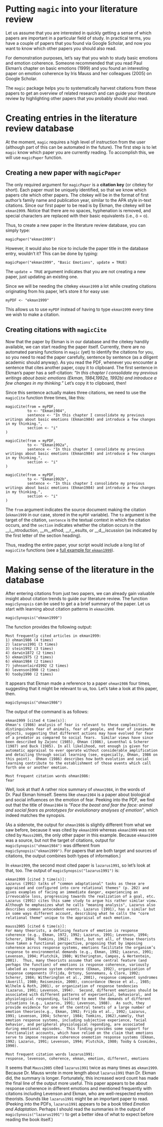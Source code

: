 # Putting `magic` into your literature review

Let us assume that you are interested in quickly getting a sense of which papers are important in a particular field of study. In practical terms, you have a couple of papers that you found via Google Scholar, and now you want to know which other papers you should also read.

For demonstration purposes, let's say that you wish to study basic emotions and emotion coherence. Someone recommended that you read Paul Ekman's chapter on basic emotions (1999) and you found an interesting paper on emotion coherence by Iris Mauss and her colleagues (2005) on Google Scholar.

The `magic` package helps you to systematically harvest citations from these papers to get an overview of related research and can guide your literature review by highlighting other papers that you probably should also read.

# Creating entries in the literature review database
At the moment, `magic` requires a high level of instruction from the user (although part of this can be automated in the future). The first step is to let `magic` know which paper you are currently reading. To accomplish this, we will use `magicPaper` function.

## Creating a new paper with `magicPaper`
The only required argument for `magicPaper` is a __citation key__ (or citekey for short). Each paper must be uniquely identified, so that we know which papers cite which other papers. The citekey will be in the format of first author's family name and publication year, similar to the APA style in-text citations. Since our first paper to be read is by Ekman, the citekey will be `ekman1999`. Notice that there are no spaces, hyphenation is removed, and special characters are replaced with their basic equivalents (i.e., ö = o).

Thus, to create a new paper in the literature review database, you can simply type:
```
magicPaper("ekman1999")
```

However, it would also be nice to include the paper title in the database entry, wouldn't it? This can be done by typing:
```
magicPaper("ekman1999", "Basic Emotions", update = TRUE)
```
The `update = TRUE` argument indicates that you are not creating a new paper, just updating an existing one.

Since we will be needing the citekey `ekman1999` a lot while creating citations originating from his paper, let's store it for easy use:
```
myPDF <- "ekman1999"
```
This allows us to use `myPDF` instead of having to type `ekman1999` every time we wish to make a citation.

## Creating citations with `magicCite`
Now that the paper by Ekman is in our database and the citekey handily available, we can start reading the paper itself. Currently, there are no automated parsing functions in `magic` (yet) to identify the citations for you, so you need to read the paper carefully, sentence by sentence (as a diligent academic should anyway). As you read the PDF, whenever you encounter a sentence that cites another paper, copy it to clipboard. The first sentence in Ekman's paper has a self-citation:
_"In this chapter I consolidate my previous writings about basic emotions (Ekman, 1984,1992a, 1992b) and introduce a few changes in my thinking."_ Let's copy it to clipboard, then!

Since this sentence actually makes three citations, we need to use the `magicCite` function three times, like this:
```
magicCite(from = myPDF, 
          to <- "Ekman1984",
          sentence <- "In this chapter I consolidate my previous writings about basic emotions (Ekman1984) and introduce a few changes in my thinking.",
          section <- "i"
)

magicCite(from = myPDF, 
          to <- "Ekman1992a",
          sentence <- "In this chapter I consolidate my previous writings about basic emotions (Ekman1984) and introduce a few changes in my thinking.",
          section <- "i"
)

magicCite(from = myPDF, 
          to <- "Ekman1992b",
          sentence <- "In this chapter I consolidate my previous writings about basic emotions (Ekman1984) and introduce a few changes in my thinking.",
          section <- "i"
)
```

The `from` argument indicates the source document making the citation (`ekman1999` in our case, stored in the `myPDF` variable). The `to` argument is the target of the citation, `sentence` is the textual context in which the citation occurs, and the `section` indicates whether the citation occurs in the __i__ntroduction, __m__ethod, __r__esults, or __d__iscussion (as indicated by the first letter of the section heading).

Thus, reading the entire paper, your script would include a long list of `magicCite` functions (see a [full example for `ekman1999`](https://github.com/vanderlowe/magic/blob/master/inst/examples/ekman1999.R)).

# Making sense of the literature in the database

After entering citations from just two papers, we can already gain valuable insight about citation trends to guide our literature review. The function `magicSynopsis` can be used to get a a brief summary of the paper. Let us start with learning about citation patterns in `ekman1999`. 
```
magicSynopsis("ekman1999")
```

The function provides the following output:
```
Most frequently cited articles in ekman1999:
1) ohman1986 (4 times)
2) lazarus1991 (3 times)
3) stein1992 (3 times)
4) darwin1872 (2 times)
5) ekman1975 (2 times)
6) ekman1984 (2 times)
7) johnsonlaird1992 (2 times)
8) levenson1990 (2 times)
9) tooby1990 (2 times)
```
It appears that Ekman made a reference to a paper `ohman1986` four times, suggesting that it might be relevant to us, too. Let's take a look at this paper, then.
```
magicSynopsis("ohman1986")
```
The output of the command is as follows:
```
ekman1999 [cited 4 time(s)]:
Ohman's (1986) analysis of fear is relevant to these complexities. He distinguishes fear of animals, fear of people, and fear of inanimate objects, suggesting that different actions may have evolved for fear of a predator as compared to social fears.  Similar views have since been described by Zajonc (1985), Öhman (1986), Leventhal & Scherer (1987) and Buck (1985). In all likelihood, not enough is given for automatic appraisal to ever operate without considerable amplification and detailing through social learning (see, especially, Öhman, 1986 on this point).  Öhman (1986) describes how both evolution and social learning contribute to the establishment of those events which call forth one or another emotion.

Most frequent citation words ohman1986:
fear 
```
Well, look at that! A rather nice summary of `ohman1984`, in the words of Dr. Paul Ekman himself. Seems like `ohman1984` is a paper about biological and social influences on the emotion of fear. Peeking into the PDF, we find out that the title of `Ohman1984` is _"Face the beast and fear the face: animal and social fears as prototypes for evolutionary analyses of emotion"_, which indeed matches the synopsis.

(As a sidenote, the output for `ohman1986` is slightly different from what we saw before, because it was cited by `ekman1999` whereas `ekman1999` was not cited by `Mauss2005`, the only other paper in this example. Because `ekman1999` was a source, but not the target of citations, output for `magicSynopsis("ohman1984")` was different from `magicSynopsis("ekman1999")`. For papers that are both target and sources of citations, the output combines both types of information.)

In `ekman1999`, the second most cited paper is `lazarus1991`, so let's look at that, too. The output of `magicSynopsis("lazarus1991")` is:
```
ekman1999 [cited 3 time(s)]:
Lazarus (1991) talks of "common adaptational" tasks as these are appraised and configured into core relational themes" (p. 202) and gives examples of facing an immediate danger, experiencing an irrevocable loss, progressing towards the realization of a goal, etc. Lazarus (1991) cites this same study to argue his rather similar view. Although he emphasizes what he calls "meaning analysis", Lazarus also describes common antecedent events. Lazarus (1991), has a similar but in some ways different account, describing what he calls the "core relational theme" unique to the appraisal of each emotion.

mauss2005 [cited 6 time(s)]:
For many theorists, a defining feature of emotion is response coherence (e.g., Ekman, 1972, 1992; Lazarus, 1991; Levenson, 1994; Scherer, 1984; Tomkins, 1962).  Most, but not all, of these theorists have taken a functional perspective, proposing that by imposing coherence across response systems, emotions facilitate the organism’s response to environmental demands (e.g., Ekman, 1992; Lazarus, 1991; Levenson, 1994; Plutchik, 1980; Witherington, Campos, & Hertentein, 2001).  Thus, many theorists assume that one central feature (and perhaps the function) of emotions is response coherence, variously labeled as response system coherence (Ekman, 1992), organization of response components (Frijda, Ortony, Sonnemans, & Clore, 1992; Scherer, 1984; Witherington et al., 2001), response compoent syndromes (Averill, 1980; Reisenzein, 2000), concordance (Nesse et al., 1985; Wilhelm & Roth, 2001), or organization of response tendencies (Lazarus, 1991; Levenson, 1994).  Second, different emotions should be associated with different patterns of experiential, behavioral, and physiological responding, tailored to meet the demands of different situations (e.g., Lazarus, 1991; Levenson, 1988).  As such, they provide evidence for one of the central tenets of a large number of emotion theories(e.g., Ekman, 1992; Frijda et al., 1992; Lazarus, 1991; Levenson, 1994; Scherer, 1984; Tomkins, 1962),namely, that emotion response systems, including subjective experience, facial behavior, and peripheral physiological reponding, are associated during emotional episodes.  This finding provides some support for functionalist accounts, which have relied on the claim that emotions serve to impose response coherence onemotion response systems (Ekman, 1992; Lazarus, 1991; Levenson, 1994; Plutchik, 1980; Tooby & Cosmides, 1990). 

Most frequent citation words lazarus1991:
response, levenson, coherence, ekman, emotion, different, emotions 
```
It seems that `Mauss2005` cited `lazarus1991` twice as many times as `ekman1999`. Because Dr. Mauss wrote in more length about `lazarus1991` than Dr. Ekman did, the summary is longer. Fortunately, this increased word count has made the final line of the output more useful. This paper appears to be about response coherence in different emotions and mentioned frequently with citations including Levenson and Ekman, who are well-respected emotion theorists. Sounds like `lazarus1991` might be an important paper to read. (Peeking into the PDFs, `lazarus1991` appears to be a book titled _Emotion and Adaptation_. Perhaps I should read the summaries in the output of `magicSynosis("lazarus1991")` to get a better idea of what to expect before reading the book itself.)







